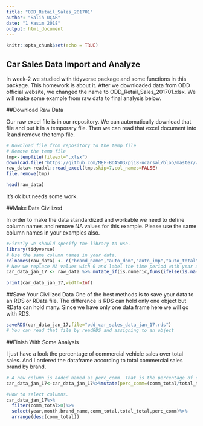 ---
title: "ODD_Retail_Sales_201701"
author: "Salih UÇAR"
date: "1 Kasım 2018"
output: html_document
---

```{r setup, include=FALSE}
knitr::opts_chunk$set(echo = TRUE)
```

## Car Sales Data Import and Analyze


In week-2 we studied with tidyverse package and some functions in this package. This homework is about it. After we downloaded data from ODD official website, we changed the name to ODD_Retail_Sales_201701.xlsx. We will make some example from raw data to final analysis below.

##Download Raw Data

Our raw excel file is in our repository. We can automatically download that file and put it in a temporary file. Then we can read that excel document into R and remove the temp file.

```{r cars}
# Download file from repository to the temp file
# Remove the temp file
tmp<-tempfile(fileext=".xlsx")
download.file("https://github.com/MEF-BDA503/pj18-ucarsal/blob/master/week2/odd_retail_sales_2017_01.xlsx?raw=true",destfile=tmp,mode = 'wb')
raw_data<-readxl::read_excel(tmp,skip=7,col_names=FALSE)
file.remove(tmp)
```

```{r}
head(raw_data)
```

It’s ok but needs some work.

##Make Data Civilized

In order to make the data standardized and workable we need to define column names and remove NA values for this example. Please use the same column names in your examples also.

```{r}
#Firstly we should specify the library to use.
library(tidyverse)
# Use the same column names in your data.
colnames(raw_data) <- c("brand_name","auto_dom","auto_imp","auto_total","comm_dom","comm_imp","comm_total","total_dom","total_imp","total_total")
# Now we replace NA values with 0 and label the time period with year and month, so when we merge the data we won't be confused.
car_data_jan_17 <- raw_data %>% mutate_if(is.numeric,funs(ifelse(is.na(.),0,.))) %>% mutate(year=2017,month=1)

print(car_data_jan_17,width=Inf)
```

##Save Your Civilized Data
One of the best methods is to save your data to an RDS or RData file. The difference is RDS can hold only one object but RData can hold many. Since we have only one data frame here we will go with RDS.

```{r}
saveRDS(car_data_jan_17,file="odd_car_sales_data_jan_17.rds")
# You can read that file by readRDS and assigning to an object
```

##Finish With Some Analysis

I just have a look the percentage of commercial vehicle sales over total sales. And I ordered the dataframe according to total commercial sales brand by brand.

```{r}
# A new column is added named as perc_comm. That is the percentage of commercial sales to total sales.
car_data_jan_17<-car_data_jan_17%>%mutate(perc_comm=(comm_total/total_total)*100)

#How to select columns.
car_data_jan_17%>%
  filter(comm_total>0)%>%
  select(year,month,brand_name,comm_total,total_total,perc_comm)%>%
  arrange(desc(comm_total))

```








